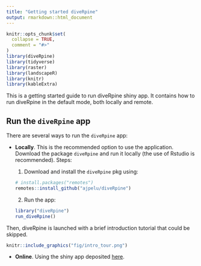 ```yaml
---
title: "Getting started diveRpine"
output: rmarkdown::html_document
---
```


```r
knitr::opts_chunk$set(
  collapse = TRUE,
  comment = "#>"
)
library(diveRpine)
library(tidyverse)
library(raster)
library(landscapeR)
library(knitr)
library(kableExtra)
```


This is a getting started guide to run diveRpine shiny app. It contains how to run diveRpine in the default mode, both locally and remote.

## Run the `diveRpine` app 
There are several ways to run the `diveRpine` app:

* **Locally**. This is the recommended option to use the application. Download the package `diveRpine` and run it locally (the use of Rstudio is recommended). Steps: 

  1. Download and install the `diveRpine` pkg using:
  
  ```r
  # install.packages("remotes")
  remotes::install_github("ajpelu/diveRpine")
  ```
  
  2. Run the app: 
  ```r
  library("diveRpine")
  run_diveRpine()
  ```

Then, diveRpine is launched with a brief introduction tutorial that could be skipped.

```r
knitr::include_graphics("fig/intro_tour.png")
```


* **Online**. Using the shiny app deposited  [here](http://vlab.iecolab.es/ajpelu/diveRpine_app/).

